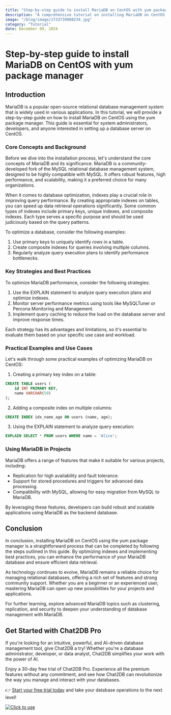 ```yaml
---
title: "Step-by-step guide to install MariaDB on CentOS with yum package manager"
description: "A comprehensive tutorial on installing MariaDB on CentOS using the yum package manager, covering all necessary steps and configurations."
image: "/blog/image/1733739908234.jpg"
category: "Tutorial"
date: December 09, 2024
---
```


# Step-by-step guide to install MariaDB on CentOS with yum package manager

## Introduction

MariaDB is a popular open-source relational database management system that is widely used in various applications. In this tutorial, we will provide a step-by-step guide on how to install MariaDB on CentOS using the yum package manager. This guide is essential for system administrators, developers, and anyone interested in setting up a database server on CentOS.

### Core Concepts and Background

Before we dive into the installation process, let's understand the core concepts of MariaDB and its significance. MariaDB is a community-developed fork of the MySQL relational database management system, designed to be highly compatible with MySQL. It offers robust features, high performance, and scalability, making it a preferred choice for many organizations.

When it comes to database optimization, indexes play a crucial role in improving query performance. By creating appropriate indexes on tables, you can speed up data retrieval operations significantly. Some common types of indexes include primary keys, unique indexes, and composite indexes. Each type serves a specific purpose and should be used judiciously based on the query patterns.

To optimize a database, consider the following examples:
1. Use primary keys to uniquely identify rows in a table.
2. Create composite indexes for queries involving multiple columns.
3. Regularly analyze query execution plans to identify performance bottlenecks.

### Key Strategies and Best Practices

To optimize MariaDB performance, consider the following strategies:
1. Use the EXPLAIN statement to analyze query execution plans and optimize indexes.
2. Monitor server performance metrics using tools like MySQLTuner or Percona Monitoring and Management.
3. Implement query caching to reduce the load on the database server and improve response times.

Each strategy has its advantages and limitations, so it's essential to evaluate them based on your specific use case and workload.

### Practical Examples and Use Cases

Let's walk through some practical examples of optimizing MariaDB on CentOS:
1. Creating a primary key index on a table:
```sql
CREATE TABLE users (
    id INT PRIMARY KEY,
    name VARCHAR(50)
);
```
2. Adding a composite index on multiple columns:
```sql
CREATE INDEX idx_name_age ON users (name, age);
```
3. Using the EXPLAIN statement to analyze query execution:
```sql
EXPLAIN SELECT * FROM users WHERE name = 'Alice';
```

### Using MariaDB in Projects

MariaDB offers a range of features that make it suitable for various projects, including:
- Replication for high availability and fault tolerance.
- Support for stored procedures and triggers for advanced data processing.
- Compatibility with MySQL, allowing for easy migration from MySQL to MariaDB.

By leveraging these features, developers can build robust and scalable applications using MariaDB as the backend database.

## Conclusion

In conclusion, installing MariaDB on CentOS using the yum package manager is a straightforward process that can be completed by following the steps outlined in this guide. By optimizing indexes and implementing best practices, you can enhance the performance of your MariaDB database and ensure efficient data retrieval.

As technology continues to evolve, MariaDB remains a reliable choice for managing relational databases, offering a rich set of features and strong community support. Whether you are a beginner or an experienced user, mastering MariaDB can open up new possibilities for your projects and applications.

For further learning, explore advanced MariaDB topics such as clustering, replication, and security to deepen your understanding of database management with MariaDB.

## Get Started with Chat2DB Pro

If you're looking for an intuitive, powerful, and AI-driven database management tool, give Chat2DB a try! Whether you're a database administrator, developer, or data analyst, Chat2DB simplifies your work with the power of AI.

Enjoy a 30-day free trial of Chat2DB Pro. Experience all the premium features without any commitment, and see how Chat2DB can revolutionize the way you manage and interact with your databases.

👉 [Start your free trial today](https://chat2db.ai/pricing) and take your database operations to the next level!


[![Click to use](/image/blog/bg/chat2db.jpg)](https://chat2db.ai/)
